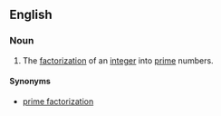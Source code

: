 ==English==

===Noun===
{{en-noun|head=[[prime]] [[decomposition]]}}

# {{context|mathematics|lang=en}} The [[factorization]] of an [[integer]] into [[prime]] numbers.

====Synonyms====
* [[prime factorization]]